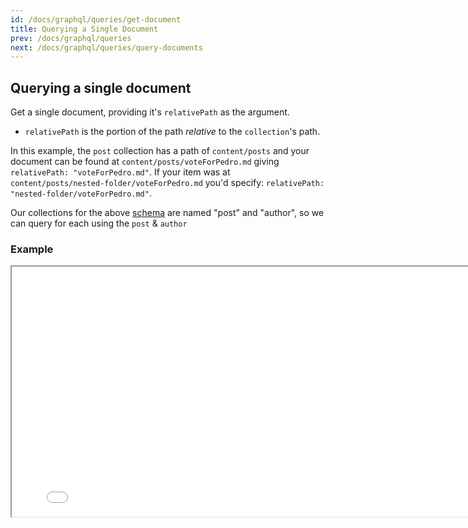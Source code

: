 ```yaml
---
id: /docs/graphql/queries/get-document
title: Querying a Single Document
prev: /docs/graphql/queries
next: /docs/graphql/queries/query-documents
---
```


## Querying a single document

Get a single document, providing it's `relativePath` as the argument.

* `relativePath` is the portion of the path *relative* to the `collection`'s path.

In this example, the `post` collection has a path of `content/posts` and your document can be found at `content/posts/voteForPedro.md` giving `relativePath: "voteForPedro.md"`. If your item was at `content/posts/nested-folder/voteForPedro.md` you'd specify: `relativePath: "nested-folder/voteForPedro.md"`.

Our collections for the above [schema](/docs/graphql/queries/#example-schema) are named "post" and "author", so we can query for each using the `post` & `author`

### Example

<iframe loading="lazy" src="/api/graphiql/?query=%7B%0A%20%20post(relativePath%3A%20%22voteForPedro.json%22)%20%7B%0A%20%20%20%20title%0A%20%20%20%20category%0A%20%20%20%20author%20%7B%0A%20%20%20%20%20%20...%20on%20Author%20%7B%0A%20%20%20%20%20%20%20%20name%0A%20%20%20%20%20%20%7D%0A%20%20%20%20%7D%0A%20%20%7D%0A%7D%0A" width="800" height="400" />

<iframe loading="lazy" src="/api/graphiql/?query=%7B%0A%20%20author(relativePath%3A%20%22napolean.json%22)%20%7B%0A%20%20%20%20name%0A%20%20%7D%0A%7D%0A" width="800" height="400" />

## Common fields

In a collection, there are a few fields that are common to all documents. These are: `id`, `_values` and `_sys`. The `id` field is a unique identifier for the document. The `_values` field is used internally in edit mode and is not for external use. The `_sys` field contains meta information about the document.

The `_sys` field is an object with the following fields:

* `filename`: The name of the file without the extension
* `basename`: The name of the file with the extension
* `path`: The full path of the file relative to the project root
* `breadcrumbs`: An array of the parent folders of the file
* `relativePath`: The path of the file relative to the collection path
* `extension`: The extension of the file
* `template`: The template of the document (or the name of the collection if not using `templates`)
* `collection`: Information about the collection

### Example with a nester folder

<iframe loading="lazy" src="/api/graphiql/?query=%7B%0A%20%20post(relativePath%3A%20%22nested%2FanotherPost.json%22)%20%7B%0A%20%20%20%20id%0A%20%20%20%20_sys%20%7B%0A%20%20%20%20%20%20filename%0A%20%20%20%20%20%20basename%0A%20%20%20%20%20%20path%0A%20%20%20%20%20%20breadcrumbs%0A%20%20%20%20%20%20relativePath%0A%20%20%20%20%20%20extension%0A%20%20%20%20%20%20template%0A%20%20%20%20%7D%0A%20%20%7D%0A%7D"  width="800" height="400"/>

### Example without a nester folder

<iframe loading="lazy" src='/api/graphiql/?query=%7B%0A%20%20post(relativePath%3A%20"anotherPost.json")%20%7B%0A%20%20%20%20id%0A%20%20%20%20_sys%20%7B%0A%20%20%20%20%20%20filename%0A%20%20%20%20%20%20basename%0A%20%20%20%20%20%20path%0A%20%20%20%20%20%20breadcrumbs%0A%20%20%20%20%20%20relativePath%0A%20%20%20%20%20%20extension%0A%20%20%20%20%20%20template%0A%20%20%20%20%7D%0A%20%20%7D%0A%7D' width="800" height="400"/>
